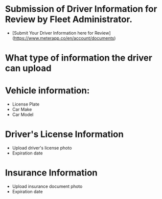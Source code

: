 # Submission of Driver Information for Review by Fleet Administrator.

- [Submit Your Driver Information  here for Review] (https://www.meterapp.co/en/account/documents) 
# What type of information the driver can upload

# Vehicle information:
* License Plate
* Car Make
* Car Model

# Driver's License Information
* Upload driver's license photo
* Expiration date

# Insurance Information
* Upload insurance document photo
* Expiration date
